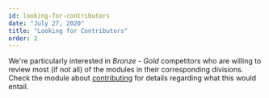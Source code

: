 ```yaml
---
id: looking-for-contributors
date: "July 27, 2020"
title: "Looking for Contributors"
order: 2
---
```


We're particularly interested in *Bronze - Gold* competitors who are willing to review most (if not all) of the modules in their corresponding divisions. Check the module about [contributing](/intro/contributing) for details regarding what this would entail.